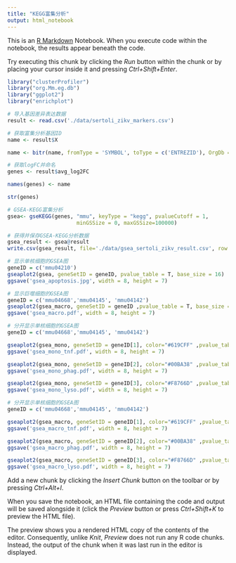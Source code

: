 ```yaml
---
title: "KEGG富集分析"
output: html_notebook
---
```


This is an [R Markdown](http://rmarkdown.rstudio.com) Notebook. When you execute code within the notebook, the results appear beneath the code. 

Try executing this chunk by clicking the *Run* button within the chunk or by placing your cursor inside it and pressing *Ctrl+Shift+Enter*. 
```r
library("clusterProfiler")
library("org.Mm.eg.db")
library("ggplot2")
library("enrichplot")
```


```r
# 导入基因差异表达数据
result <- read.csv('./data/sertoli_zikv_markers.csv')
```

```r
# 获取富集分析基因ID
name <- result$X

name <- bitr(name, fromType = 'SYMBOL', toType = c('ENTREZID'), OrgDb = org.Mm.eg.db, drop = FALSE)$ENTREZID
```

```r
# 获取logFC并命名
genes <- result$avg_log2FC

names(genes) <- name

str(genes)
```

```r
# GSEA-KEGG富集分析
gsea<- gseKEGG(genes, "mmu", keyType = "kegg", pvalueCutoff = 1, 
                      minGSSize = 0, maxGSSize=100000)
```

```r
# 获得并保存GSEA-KEGG分析数据
gsea_result <- gsea@result
write.csv(gsea_result, file='./data/gsea_sertoli_zikv_result.csv', row.names = FALSE)
```

```r
# 显示单核细胞的GSEA图
geneID = c('mmu04210')
gseaplot2(gsea, geneSetID = geneID, pvalue_table = T, base_size = 16)
ggsave('gsea_apoptosis.jpg', width = 8, height = 7)
```

```r
# 显示巨噬细胞的GSEA图
geneID = c('mmu04668','mmu04145', 'mmu04142')
gseaplot2(gsea_macro, geneSetID = geneID ,pvalue_table = T, base_size = 16)
ggsave('gsea_macro.pdf', width = 8, height = 7)
```
```r
# 分开显示单核细胞的GSEA图
geneID = c('mmu04668','mmu04145', 'mmu04142')

gseaplot2(gsea_mono, geneSetID = geneID[1], color="#619CFF" ,pvalue_table = T, base_size = 16)
ggsave('gsea_mono_tnf.pdf', width = 8, height = 7)

gseaplot2(gsea_mono, geneSetID = geneID[2], color="#00BA38" ,pvalue_table = T, base_size = 16)
ggsave('gsea_mono_phag.pdf', width = 8, height = 7)

gseaplot2(gsea_mono, geneSetID = geneID[3], color="#F8766D" ,pvalue_table = T, base_size = 16)
ggsave('gsea_mono_lyso.pdf', width = 8, height = 7)
```
```r
# 分开显示单核细胞的GSEA图
geneID = c('mmu04668','mmu04145', 'mmu04142')

gseaplot2(gsea_macro, geneSetID = geneID[1], color="#619CFF" ,pvalue_table = T, base_size = 16)
ggsave('gsea_macro_tnf.pdf', width = 8, height = 7)

gseaplot2(gsea_macro, geneSetID = geneID[2], color="#00BA38" ,pvalue_table = T, base_size = 16)
ggsave('gsea_macro_phag.pdf', width = 8, height = 7)

gseaplot2(gsea_macro, geneSetID = geneID[3], color="#F8766D" ,pvalue_table = T, base_size = 16)
ggsave('gsea_macro_lyso.pdf', width = 8, height = 7)
```
Add a new chunk by clicking the *Insert Chunk* button on the toolbar or by pressing *Ctrl+Alt+I*.

When you save the notebook, an HTML file containing the code and output will be saved alongside it (click the *Preview* button or press *Ctrl+Shift+K* to preview the HTML file).

The preview shows you a rendered HTML copy of the contents of the editor. Consequently, unlike *Knit*, *Preview* does not run any R code chunks. Instead, the output of the chunk when it was last run in the editor is displayed.
